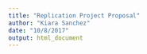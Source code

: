 ```yaml
---
title: "Replication Project Proposal"
author: "Kiara Sanchez"
date: "10/8/2017"
output: html_document
---
```


#
